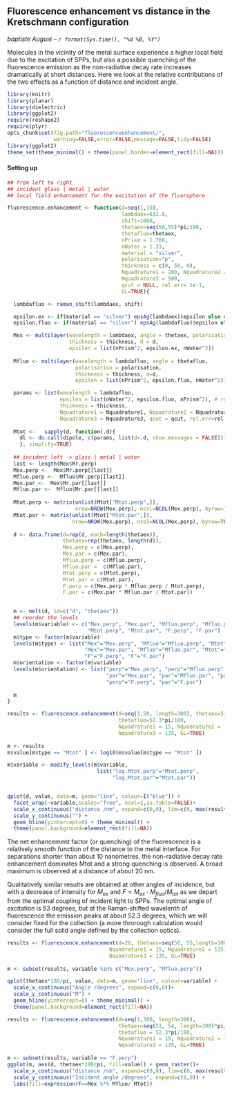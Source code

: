 ## Fluorescence enhancement vs distance in the Kretschmann configuration
_baptiste Auguié -- `r format(Sys.time(), "%d %B, %Y")`_

Molecules in the vicinity of the metal surface experience a higher local field due to the excitation of SPPs, but also a possible quenching of the fluorescence emission as the non-radiative decay rate increases dramatically at short distances. Here we look at the relative contributions of the two effects as a function of distance and incident angle.

```r
library(knitr)
library(planar)
library(dielectric)
library(ggplot2)
require(reshape2)
require(plyr)
opts_chunk$set(fig.path="fluorescenceenhancement/", 
               warning=FALSE,error=FALSE,message=FALSE,tidy=FALSE)
library(ggplot2)
theme_set(theme_minimal() + theme(panel.border=element_rect(fill=NA)))
```

#### Setting up

```r
## from left to right
## incident glass | metal | water
## local field enhancement for the excitation of the fluorophore

fluorescence.enhancement <- function(d=seq(1,10),
                                     lambdaex=632.8,
                                     shift=1000,
                                     thetaex=seq(50,55)*pi/180,
                                     thetafluo=thetaex,
                                     nPrism = 1.766,
                                     nWater = 1.33,
                                     material = "silver",
                                     polarisation="p",
                                     thickness = c(0, 50, 0),
                                     Nquadrature1 = 200, Nquadrature2 = 500,
                                     Nquadrature3 = 500,
                                     qcut = NULL, rel.err= 1e-1,
                                     GL=TRUE){

  lambdafluo <- raman_shift(lambdaex, shift)

  epsilon.ex <- if(material == "silver") epsAg(lambdaex)$epsilon else epsAu(lambdaex)$epsilon 
  epsilon.fluo <- if(material == "silver") epsAg(lambdafluo)$epsilon else epsAu(lambdafluo)$epsilon 

  Mex <- multilayer(wavelength = lambdaex, angle = thetaex, polarisation = polarisation,  
                    thickness = thickness, d = d,
                    epsilon = list(nPrism^2, epsilon.ex, nWater^2))
  
  Mfluo <- multilayer(wavelength = lambdafluo, angle = thetafluo,
                      polarisation = polarisation,  
                      thickness = thickness, d=d,
                      epsilon = list(nPrism^2, epsilon.fluo, nWater^2))

  params <- list(wavelength = lambdafluo,
                 epsilon = list(nWater^2, epsilon.fluo, nPrism^2), # reversed order
                 thickness = thickness, 
                 Nquadrature1 = Nquadrature1, Nquadrature2 = Nquadrature2,
                 Nquadrature3 = Nquadrature3, qcut = qcut, rel.err=rel.err,  GL=GL)
  
  Mtot <-   sapply(d, function(.d){
    dl <- do.call(dipole, c(params, list(d=.d, show.messages = FALSE)))
    }, simplify=TRUE)
   
  ## incident left -> glass | metal | water
  last <- length(Mex$Mr.perp)
  Mex.perp <-  Mex$Mr.perp[[last]]
  Mfluo.perp <-  Mfluo$Mr.perp[[last]]
  Mex.par <-  Mex$Mr.par[[last]]
  Mfluo.par <-  Mfluo$Mr.par[[last]]
  
  Mtot.perp <- matrix(unlist(Mtot["Mtot.perp",]),
                      nrow=NROW(Mex.perp), ncol=NCOL(Mex.perp), byrow=TRUE)
  Mtot.par <- matrix(unlist(Mtot["Mtot.par",]),
                     nrow=NROW(Mex.perp), ncol=NCOL(Mex.perp), byrow=TRUE)
  
  d <- data.frame(d=rep(d, each=length(thetaex)),
                  thetaex=rep(thetaex, length(d)),
                  Mex.perp = c(Mex.perp),
                  Mex.par = c(Mex.par),
                  Mfluo.perp = c(Mfluo.perp),
                  Mfluo.par =  c(Mfluo.par),
                  Mtot.perp = c(Mtot.perp),
                  Mtot.par = c(Mtot.par),
                  F.perp = c(Mex.perp * Mfluo.perp / Mtot.perp),
                  F.par = c(Mex.par * Mfluo.par / Mtot.par))

  
  m <- melt(d, id=c("d", "thetaex"))
  ## reorder the levels
  levels(m$variable) <- c("Mex.perp", "Mex.par", "Mfluo.perp", "Mfluo.par",
                          "Mtot.perp", "Mtot.par", "F.perp", "F.par")
  m$type <- factor(m$variable)
  levels(m$type) <- list("Mex"="Mex.perp", "Mfluo"="Mfluo.perp", "Mtot"="Mtot.perp",
                         "Mex"="Mex.par", "Mfluo"="Mfluo.par", "Mtot"="Mtot.par",
                         "F"="F.perp", "F"="F.par")
  m$orientation <- factor(m$variable)
  levels(m$orientation) <- list("perp"="Mex.perp", "perp"="Mfluo.perp", "perp"="Mtot.perp",
                                "par"="Mex.par", "par"="Mfluo.par", "par"="Mtot.par",
                                "perp"="F.perp", "par"="F.par")
  
  m
}

results <- fluorescence.enhancement(d=seq(1,50, length=300), thetaex=53*pi/180,
                                    thetafluo=52.3*pi/180,
                                    Nquadrature1 = 15, Nquadrature2 = 135,
                                    Nquadrature3 = 135, GL=TRUE)
            
m <- results
m$value[m$type == "Mtot" ] <- log10(m$value[m$type == "Mtot" ])

m$variable <- modify_levels(m$variable,
                             list("log.Mtot.perp"="Mtot.perp",
                                  "log.Mtot.par"="Mtot.par"))


qplot(d, value, data=m, geom="line", colour=I("blue")) +
  facet_wrap(~variable,scales="free", ncol=2,as.table=FALSE)+
  scale_x_continuous("distance /nm", expand=c(0,0), lim=c(0, max(results$d)))+
  scale_y_continuous("") + 
  geom_hline(yintercept=0) + theme_minimal() + 
  theme(panel.background=element_rect(fill=NA))

```

The net enhancement factor (or quenching) of the fluorescence is a relatively smooth function of the distance to the metal interface. For separations shorter than about 10 nanometres, the non-radiative decay rate enhancement dominates Mtot and a strong quenching is observed. A broad maximum is observed at a distance of about 20 nm. 

Qualitatively similar results are obtained at other angles of incidence, but with a decrease of intensity for $M_{ex}$ and $F = M_{ex} \cdot M_{fluo} / M_{tot}$ as we depart from the optimal coupling of incident light to SPPs. The optimal angle of excitation is 53 degrees, but at the Raman-shifted wavelenth of fluorescence the emission peaks at about 52.3 degrees, which we will consider fixed for the collection (a more throrough calculation would consider the full solid angle defined by the collection optics).

```r

results <- fluorescence.enhancement(d=20, thetaex=seq(50, 55,length=300)*pi/180,
                                 Nquadrature1 = 15, Nquadrature2 = 135,
                                 Nquadrature3 = 135, GL=TRUE)
            
m <- subset(results, variable %in% c("Mex.perp", "Mfluo.perp"))

qplot(thetaex*180/pi, value, data=m, geom="line", colour=variable) +
  scale_x_continuous("Angle /degrees", expand=c(0,0))+
  scale_y_continuous("M") + 
  geom_hline(yintercept=0) + theme_minimal() + 
  theme(panel.background=element_rect(fill=NA))

results <- fluorescence.enhancement(d=seq(1,300, length=300), 
                                    thetaex=seq(51, 54, length=300)*pi/180,
                                    thetafluo = 52.3*pi/180,
                                    Nquadrature1 = 15, Nquadrature2 = 135,
                                    Nquadrature3 = 135, GL=TRUE)
            
m <- subset(results, variable == "F.perp")
ggplot(m, aes(d, thetaex*180/pi, fill=value)) + geom_raster()+
  scale_x_continuous("distance /nm", expand=c(0,0), lim=c(0, max(results$d)))+
  scale_y_continuous("Incident angle /degrees", expand=c(0,0)) + 
  labs(fill=expression(F==Mex %*% Mfluo/ Mtot))
```